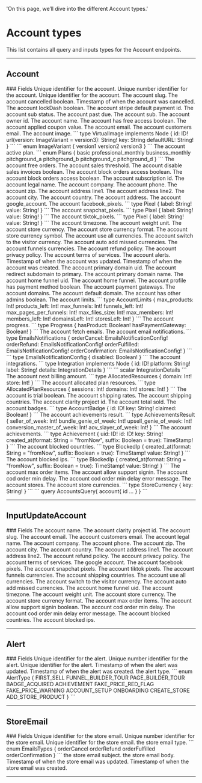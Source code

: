   'On this page, we’ll dive into the different Account types.'

# Account types
This list contains all query and inputs types for the Account endpoints.

---

## Account

<Row>
  <Col>
		### Fields
		<Properties> 
			<Property name="id" type="ID!">
				Unique identifier for the account.
			</Property>
			<Property name="_id" type="Int!">
				Unique number identifier for the account.
			</Property>
			<Property name="uid" type="ID!">
				Unique identifier for the account.
			</Property>
			<Property name="slug" type="String!">
				The account slug.
			</Property>
			<Property name="cancelled" type="Boolean!">
				The account cancelled boolean.
			</Property>
			<Property name="cancel_at" label="Timestamp!" route='/other#timestamp'>
				Timestamp of when the account was cancelled.
			</Property>
			<Property name="lockDash" type="Boolean!">
				The account lockDash boolean.
			</Property>
			<Property name="stripe_default_payment_id" type="String">
				The account stripe default payment id.
			</Property>
			<Property name="sub_status" type="String!">
				The account sub status.
			</Property>
			<Property name="past_due" type="Boolean!">
				The account past due.
			</Property>
			<Property name="sub" type="String">
				The account sub.
			</Property>
			<Property name="owner_id" type="Int">
				The account owner id.
			</Property>
			<Property name="account_name" type="String!">
				The account name.
			</Property>
			<Property name="has_free_access" type="Boolean!">
				The account has free access boolean.
			</Property>
			<Property name="appliedCouponValue" type="Float!">
				The account applied coupon value.
			</Property>
			<Property name="email" type="String">
				The account email.
			</Property>
			<Property name="customers_email" type="String!">
				The account customers email.
			</Property>
			<Property name="image" label="VirtualImage!" route='/account/types#virtual-image'>
				The account image.
				```
				type VirtualImage implements Node {
					id: ID!
					url(version: ImageVariant = version3): String!
					key: String
					defaultURL: String!
				}
				```
				```
				enum ImageVariant {
					version1
					version2
					version3
				}
				```
			</Property>
			<Property name="active_plan" type="Plans!">
				The account active plan.
				```
				enum Plans {
					basic
					professional_monthly
					business_monthly
					pitchground_a
					pitchground_b
					pitchground_c
					pitchground_d
				}
				```
			</Property>
			<Property name="free_orders" type="Int!">
				The account free orders.
			</Property>
			<Property name="sales_threshold" type="Float!">
				The account sales threshold.
			</Property>
			<Property name="disable_sales_invoices" type="Boolean!">
				The account disable sales invoices boolean.
			</Property>
			<Property name="block_orders_access" type="Boolean!">
				The account block orders access boolean.
			</Property>
			<Property name="next_billing_cycle" label="TimeStamp" route='/other#timestamp'>
				The account block orders access boolean.
			</Property>
			<Property name="subscription_id" type="String">
				The account subscription id.
			</Property>
			<Property name="legal_name" type="String">
				The account legal name.
			</Property>
			<Property name="company" type="String">
				The account company.
			</Property>
			<Property name="phone" type="String">
				The account phone.
			</Property>
			<Property name="zip" type="String">
				The account zip.
			</Property>
			<Property name="address_line1" type="String">
				The account address line1.
			</Property>
			<Property name="address_line2" type="String">
				The account address line2.
			</Property>
			<Property name="city" type="String">
				The account city.
			</Property>
			<Property name="country" type="String">
				The account country.
			</Property>
			<Property name="address" type="String!">
				The account address.
			</Property>
			<Property name="google_account" type="String">
				The account google_account.
			</Property>
			<Property name="facebook_pixels" type="[Pixel!]!">
				The account facebook_pixels.
				```
				type Pixel {
					label: String!
					value: String!
				}
				```
			</Property>
			<Property name="snapchat_pixels" type="[Pixel!]!">
				The account snapchat_pixels.
				```
				type Pixel {
					label: String!
					value: String!
				}
				```
			</Property>
			<Property name="tiktok_pixels" type="[Pixel!]!">
				The account tiktok_pixels.
				```
				type Pixel {
					label: String!
					value: String!
				}
				```
			</Property>
			<Property name="timezone" type="String!">
				The account timezone.
			</Property>
			<Property name="weight_unit" type="String!">
				The account weight unit.
			</Property>
			<Property name="store_currency" type="String!">
				The account store currency.
			</Property>
			<Property name="store_currency_format" type="String!">
				The account store currency format.
			</Property>
			<Property name="store_currency_symbol" type="String!">
				The account store currency symbol.
			</Property>
			<Property name="use_all_currencies" type="Boolean!">
				The account use all currencies.
			</Property>
			<Property name="switch_to_the_visitor_currency" type="Boolean!">
				The account switch to the visitor currency.
			</Property>
			<Property name="auto_add_missed_currencies" type="Boolean!">
				The account auto add missed currencies.
			</Property>
			<Property name="funnels_currencies" type="[String!]">
				The account funnels currencies.
			</Property>
			<Property name="refund_policy" type="String">
				The account refund policy.
			</Property>
			<Property name="privacy_policy" type="String">
				The account privacy policy.
			</Property>
			<Property name="terms_of_services" type="String">
				The account terms of services.
			</Property>
			<Property name="alerts" label="[Alert!]!" route='/account/types#alert'>
				The account alerts.
			</Property>
			<Property name="updated_at" label="TimeStamp!" route='/other#timestamp'>
				Timestamp of when the account was updated.
			</Property>
			<Property name="created_at" label="TimeStamp!" route='/other#timestamp'>
				Timestamp of when the account was created.
			</Property>
			<Property name="primary_domain_uid" type="ID">
				The account primary domain uid.
			</Property>
			<Property name="redirect_subdomain_to_primary" type="Boolean!">
				The account redirect subdomain to primary.
			</Property>
			<Property name="primary_domain_name" type="String!">
				The account primary domain name.
			</Property>
			<Property name="home_funnel_uid" type="ID">
				The account home funnel uid.
			</Property>
			<Property name="home_funnel" label="Funnel" route='/funnels/types#funnel'>
				The account home funnel.
			</Property>
			<Property name="profileHasPaymentMethod" type="Boolean!">
				The account profile has payment method boolean.
			</Property>
			<Property name="payment_gateways" label="PaymentGateway!" route="/other#payment-gateway">
				The account payment gateways.
			</Property>
			<Property name="domains" label="[Domain!]!" route='/other#domain'>
				The account domains.
			</Property>
			<Property name="defaultDomain" type="String!">
				The account default domain.
			</Property>
			<Property name="has_other_admin" type="Boolean!">
				The account has other admins boolean.
			</Property>
			<Property name="limits" type="AccountLimits!">
				The account limits.
				```
				type AccountLimits {
					max_products: Int!
					products_left: Int!
					max_funnels: Int!
					funnels_left: Int!
					max_pages_per_funnels: Int!
					max_files_size: Int!
					max_members: Int!
					members_left: Int!
					domainsLeft: Int!
					storesLeft: Int!
				}
				```
			</Property>
			<Property name="accountProgress" type="Progress!">
				The account progress.
				```
				type Progress {
					hasProduct: Boolean!
					hasPaymentGateway: Boolean!
				}
				```
			</Property>
			<Property name="fetchEmails" label="[StoreEmail!]!" route='/account/types#store-email'>
				The account fetch emails.
			</Property>
			<Property name="emails_notifications" type="EmailsNotifications!">
				The account email notifications.
				```
				type EmailsNotifications {
					orderCancel: EmailsNotificationConfig!
					orderRefund: EmailsNotificationConfig!
					orderFulfilled: EmailsNotificationConfig!
					orderConfirmation: EmailsNotificationConfig!
				}
				```
				```
				type EmailsNotificationConfig {
					disabled: Boolean!
				}
				```
			</Property>
			<Property name="integrations" type="[Integration!]!">
				The account integrations.
				```
				type Integration implements Node {
					id: ID!
					platform: String!
					label: String!
					details: IntegrationDetails
				}
				```
				```
				scalar IntegrationDetails
				```
			</Property>
			<Property name="allocatedResources" type="AllocatedResources!">
				The account next billing amount.
				```
				type AllocatedResources {
					domain: Int!
					store: Int!
				}
				```
			</Property>
			<Property name="allocatedPlanResources" type="AllocatedPlanResources!">
				The account allocated plan resources.
				```
				type AllocatedPlanResources {
					sessions: Int!
					domains: Int!
					stores: Int!
				}
				```
			</Property>
			<Property name="is_trial" type="Boolean!">
				The account is trial boolean.
			</Property>
			<Property name="shipping_rates" label="[ShippingRateGroup!]!" route='/account/types#shipping-rate-group'>
				The account shipping rates.
			</Property>
			<Property name="shipping_countries" label="[ShippingCountry!]!" route='/account/types#shipping-country'>
				The account shipping countries.
			</Property>
			<Property name="clarity_project_id" type="String!">
				The account clarity project id.
			</Property>
			<Property name="totalSold" type="Float!">
				The account total sold.
			</Property>
			<Property name="badges" type="[AccountBadge!]!">
				The account badges.
				```
				type AccountBadge {
					id: ID!
					key: String!
					claimed: Boolean!
				}
				```
			</Property>
			<Property name="achievementsResult" type="AchievementsResult!">
				The account achievements result.
				```
				type AchievementsResult {
					seller_of_week: Int!
					bundle_genie_of_week: Int!
					upsell_genie_of_week: Int!
					conversion_master_of_week: Int!
					aov_slayer_of_week: Int!
				}
				```
			</Property>
			<Property name="achievements" type="[Achievement!]!">
				The account achievements.
				```
				type Achievement {
					uid: ID!
					id: ID!
					key: String!
					created_at(format: String = "fromNow", suffix: Boolean = true): TimeStamp!
				}
				```
			</Property>
			<Property name="blocked_countries" type="[BlockedIp!]!">
				The account blocked countries.
				```
				type BlockedIp {
					created_at(format: String = "fromNow", suffix: Boolean = true): TimeStamp!
					value: String!
				}
				```
			</Property>
			<Property name="blocked_ips" type="[BlockedIp!]!">
				The account blocked ips.
				```
				type BlockedIp {
					created_at(format: String = "fromNow", suffix: Boolean = true): TimeStamp!
					value: String!
				}
				```
			</Property>
			<Property name="max_order_items" type="Int">
				The account max order items.
			</Property>
			<Property name="allow_support_signin" type="Boolean!">
				The account allow support signin.
			</Property>
			<Property name="cod_order_min_delay" type="Int!">
				The account cod order min delay.
			</Property>
			<Property name="cod_order_min_delay_error_message" type="String!">
				The account cod order min delay error message.
			</Property>
			<Property name="stores" label="[Store!]!" route='/stores/types#store'>
				The account stores.
			</Property>
			<Property name="currencies" type="[StoreCurrency!]!">
				The account store currencies.
				```
				type StoreCurrency {
					key: String!
				}
				```
			</Property>
		</Properties>
  </Col>
  <Col sticky>
    <CodeGroup title="Request" tag="POST" label="https://api.lightfunnels.com/v2">
			```
			query AccountsQuery{
				account{
					id
					...
				}
			}
			```
    </CodeGroup>
  </Col>
</Row>

---

## InputUpdateAccount

<Row>
  <Col>
		### Fields
		<Properties> 
			<Property name="account_name" type="String">
				The account name.
			</Property>
			<Property name="clarity_project_id" type="String">
				The account clarity project id.
			</Property>
			<Property name="slug" type="String">
				The account slug.
			</Property>
			<Property name="email" type="String">
				The account email.
			</Property>
			<Property name="customers_email" type="String">
				The account customers email.
			</Property>
			<Property name="legal_name" type="String">
				The account legal name.
			</Property>
			<Property name="company" type="String">
				The account company.
			</Property>
			<Property name="phone" type="String">
				The account phone.
			</Property>
			<Property name="zip" type="String">
				The account zip.
			</Property>
			<Property name="city" type="String">
				The account city.
			</Property>
			<Property name="country" type="String">
				The account country.
			</Property>
			<Property name="address_line1" type="String">
				The account address line1.
			</Property>
			<Property name="address_line2" type="String">
				The account address line2.
			</Property>
			<Property name="refund_policy" type="String">
				The account refund policy.
			</Property>
			<Property name="privacy_policy" type="String">
				The account privacy policy.
			</Property>
			<Property name="terms_of_services" type="String">
				The account terms of services.
			</Property>
			<Property name="google_account" type="String">
				The google account.
			</Property>
			<Property name="facebook_pixels" type="[InputPixel]">
				The account facebook pixels.
			</Property>
			<Property name="snapchat_pixels" type="[InputPixel]">
				The account snapchat pixels.
			</Property>
			<Property name="tiktok_pixels" type="[InputPixel]">
				The account tiktok pixels.
			</Property>
			<Property name="funnels_currencies" type="[String]">
				The account funnels currencies.
			</Property>
			<Property name="shipping_countries" type="[InputShippingCountry!]">
				The account shipping countries.
			</Property>
			<Property name="use_all_currencies" type="Boolean">
				The account use all currencies.
			</Property>
			<Property name="switch_to_the_visitor_currency" type="Boolean">
				The account switch to the visitor currency.
			</Property>
			<Property name="auto_add_missed_currencies" type="Boolean">
				The account auto add missed currencies.
			</Property>
			<Property name="home_funnel_uid" type="ID">
				The account home funnel uid.
			</Property>
			<Property name="timezone" type="String">
				The account timezone.
			</Property>
			<Property name="weight_unit" type="String">
				The account weight unit.
			</Property>
			<Property name="store_currency" type="String">
				The account store currency.
			</Property>
			<Property name="store_currency_format" type="String">
				The account store currency format.
			</Property>
			<Property name="max_order_items" type="Int">
				The account max order items.
			</Property>
			<Property name="allow_support_signin" type="Boolean">
				The account allow support signin boolean.
			</Property>
			<Property name="cod_order_min_delay" type="Int">
				The account cod order min delay.
			</Property>
			<Property name="cod_order_min_delay_error_message" type="String">
				The account cod order min delay error message.
			</Property>
			<Property name="blocked_countries" type="[String!]">
				The account blocked countries.
			</Property>
			<Property name="blocked_ips" type="[String!]">
				The account blocked ips.
			</Property>
		</Properties>
  </Col>
</Row>

---

## Alert

<Row>
  <Col>
		### Fields
		<Properties> 
			<Property name="id" type="ID!">
				Unique identifier for the alert.
			</Property>
			<Property name="_id" type="Int!">
				Unique number identifier for the alert.
			</Property>
			<Property name="uid" type="ID!">
				Unique identifier for the alert.
			</Property>
			<Property name="updated_at" label="TimeStamp!" route='/other#timestamp'>
				Timestamp of when the alert was updated.
			</Property>
			<Property name="created_at" label="TimeStamp!" route='/other#timestamp'>
				Timestamp of when the alert was created.
			</Property>
			<Property name="type" type="AlertType!">
				the alert type.
				```
				enum AlertType {
					FIRST_SELL
					FUNNEL_BUILDER_TOUR
					PAGE_BUILDER_TOUR
					BADGE_ACQUIRED
					ACHIEVEMENT
					FAKE_PRICE_RED_FLAG
					FAKE_PRICE_WARNING
					ACCOUNT_SETUP
					ONBOARDING
					CREATE_STORE
					ADD_STORE_PRODUCT
				}
				```
			</Property>
		</Properties>
  </Col>
</Row>

---

## StoreEmail

<Row>
  <Col>
		### Fields
		<Properties> 
			<Property name="id" type="ID!">
				Unique identifier for the store email.
			</Property>
			<Property name="_id" type="Int!">
				Unique number identifier for the store email.
			</Property>
			<Property name="uid" type="ID!">
				Unique identifier for the store email.
			</Property>
			<Property name="type" type="EmailsTypes!">
				the store email type.
				```
				enum EmailsTypes {
					orderCancel
					orderRefund
					orderFulfilled
					orderConfirmation
				}
				```
			</Property>
			<Property name="subject" type="String!">
				the store email subject.
			</Property>
			<Property name="body" type="String!">
				the store email body.
			</Property>
			<Property name="updated_at" label="TimeStamp!" route='/other#timestamp'>
				Timestamp of when the store email was updated.
			</Property>
			<Property name="created_at" label="TimeStamp!" route='/other#timestamp'>
				Timestamp of when the store email was created.
			</Property>
		</Properties>
  </Col>
</Row>

---